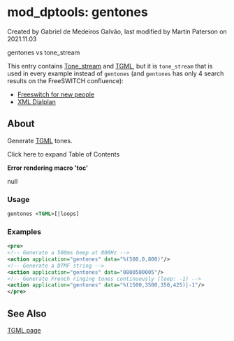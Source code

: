 
# mod_dptools: gentones 

 Created by  Gabriel de Medeiros Galvão, last modified by  Martin Paterson on 2021.11.03

gentones vs tone\_stream

This entry contains [Tone\_stream](./mod-dptools:-gentones/Tone_stream_6586599.mdx#about) and [TGML](./mod-dptools:-gentones/TGML_6586573.mdx#lua), but it is `tone_stream` that is used in every example instead of `gentones` (and `gentones` has only 4 search results on the FreeSWITCH confluence):

* [Freeswitch for new people](../../[DEAD/Freeswitch-for-new-people_13173027.mdx#about)
* [XML Dialplan](../../Dialplan/XML-Dialplan/index.mdx#about)

## About

Generate [TGML](./mod-dptools:-gentones/TGML_6586573.mdx#lua) tones.

Click here to expand Table of Contents

**Error rendering macro 'toc'**

null

### Usage

```xml
gentones <TGML>[|loops]
```

### Examples

```xml
<pre>
<!-- Generate a 500ms beep at 800Hz -->
<action application="gentones" data="%(500,0,800)"/>
<!-- Generate a DTMF string -->
<action application="gentones" data="0800500005"/>
<!-- Generate French ringing tones continuously (loop: -1) -->
<action application="gentones" data="%(1500,3500,350,425)|-1"/>
</pre>
```

  
## See Also

[TGML page](./mod-dptools:-gentones/TGML_6586573.mdx#lua)

  

